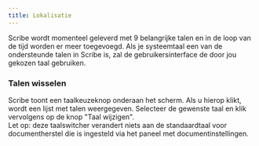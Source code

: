 ```yaml
---
title: Lokalisatie
---
```



Scribe wordt momenteel geleverd met 9 belangrijke talen en in de loop van de tijd worden er meer toegevoegd. Als je systeemtaal een van de ondersteunde talen in Scribe is, zal de gebruikersinterface de door jou gekozen taal gebruiken.

### Talen wisselen

Scribe toont een taalkeuzeknop onderaan het scherm. Als u hierop klikt, wordt een lijst met talen weergegeven. Selecteer de gewenste taal en klik vervolgens op de knop "Taal wijzigen".  
Let op: deze taalswitcher verandert niets aan de standaardtaal voor documentherstel die is ingesteld via het paneel met documentinstellingen.

